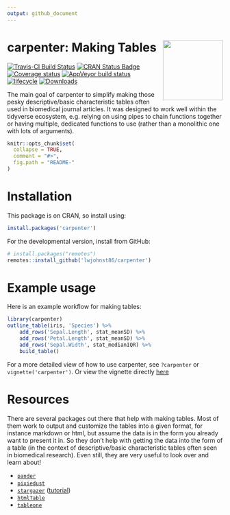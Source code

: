 ```yaml
---
output: github_document
---
```


<!-- README.md is generated from README.Rmd. Please edit that file -->

# carpenter: Making Tables <img src="man/figures/logo.png" align="right" height=140/>

[![Travis-CI Build Status](https://travis-ci.org/lwjohnst86/carpenter.svg?branch=master)](https://travis-ci.org/lwjohnst86/carpenter)
[![CRAN Status Badge](http://www.r-pkg.org/badges/version/carpenter)](https://cran.r-project.org/package=carpenter)
[![Coverage status](https://codecov.io/gh/lwjohnst86/carpenter/branch/master/graph/badge.svg)](https://codecov.io/github/lwjohnst86/carpenter?branch=master)
[![AppVeyor build status](https://ci.appveyor.com/api/projects/status/github/lwjohnst86/carpenter?branch=master&svg=true)](https://ci.appveyor.com/project/lwjohnst86/carpenter)
[![lifecycle](https://img.shields.io/badge/lifecycle-maturing-blue.svg)](https://www.tidyverse.org/lifecycle/#maturing)
[![Downloads](https://cranlogs.r-pkg.org/badges/carpenter)](https://www.r-pkg.org/pkg/carpenter)

The main goal of carpenter to simplify making those pesky descriptive/basic
characteristic tables often used in biomedical journal articles. It was designed
to work well within the tidyverse ecosystem, e.g. relying on using pipes to chain
functions together or having multiple, dedicated functions to use (rather than a
monolithic one with lots of arguments).

```r
knitr::opts_chunk$set(
  collapse = TRUE,
  comment = "#>",
  fig.path = "README-"
)
```

# Installation

This package is on CRAN, so install using: 

```r
install.packages('carpenter')
```

For the developmental version, install from GitHub:

```r
# install.packages("remotes")
remotes::install_github('lwjohnst86/carpenter')
```

# Example usage

Here is an example workflow for making tables:

```r
library(carpenter)
outline_table(iris, 'Species') %>% 
    add_rows('Sepal.Length', stat_meanSD) %>%
    add_rows('Petal.Length', stat_meanSD) %>%
    add_rows('Sepal.Width', stat_medianIQR) %>% 
    build_table() 
```

For a more detailed view of how to use carpenter, see `?carpenter` or
`vignette('carpenter')`. Or view the vignette directly [here](https://htmlpreview.github.io/?https://github.com/lwjohnst86/carpenter/blob/master/vignettes/carpenter.html)

# Resources

There are several packages out there that help with making tables. Most of them 
work to output and customize the tables into a given format, for instance
markdown or html, but assume the data is in the form you already want to present
it in. So they don't help with getting the data into the form of a table (in
the context of descriptive/basic characteristic tables often seen in biomedical
research). Even still, they are very useful to look over and learn about!

- [`pander`](http://rapporter.github.io/pander/)
- [`pixiedust`](https://cran.r-project.org/package=pixiedust)
- [`stargazer`](https://cran.r-project.org/package=stargazer)
([tutorial](http://jakeruss.com/cheatsheets/stargazer.html))
- [`htmlTable`](https://cran.r-project.org/package=htmlTable)
- [`tableone`](https://cran.r-project.org/package=tableone)
